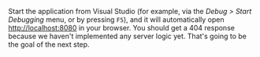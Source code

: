 Start the application from Visual Studio (for example, via the _Debug > Start Debugging_
menu, or by pressing `F5`), and it will automatically open [http://localhost:8080](http://localhost:8080)
in your browser. You should get a 404 response because we haven't implemented any server logic yet.
That's going to be the goal of the next step.
